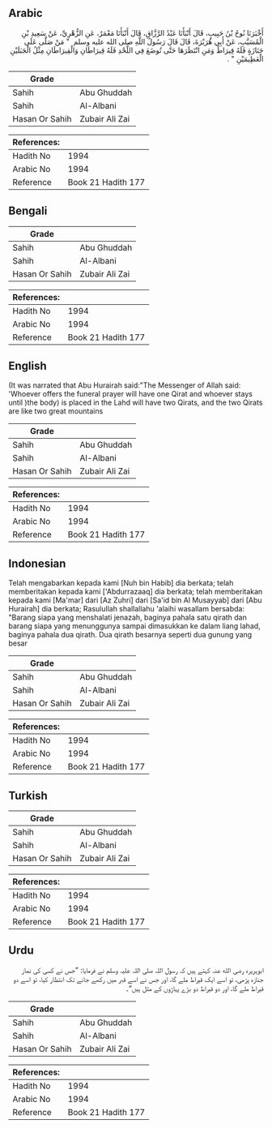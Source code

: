 ## Arabic


<div dir="rtl" lang="ar" style={{fontSize:'larger',backgroundColor:'#f8f9fa',padding:20}}>
أَخْبَرَنَا نُوحُ بْنُ حَبِيبٍ، قَالَ أَنْبَأَنَا عَبْدُ الرَّزَّاقِ، قَالَ أَنْبَأَنَا مَعْمَرٌ، عَنِ الزُّهْرِيِّ، عَنْ سَعِيدِ بْنِ الْمُسَيَّبِ، عَنْ أَبِي هُرَيْرَةَ، قَالَ قَالَ رَسُولُ اللَّهِ صلى الله عليه وسلم ‏ "‏ مَنْ صَلَّى عَلَى جَنَازَةٍ فَلَهُ قِيرَاطٌ وَمَنِ انْتَظَرَهَا حَتَّى تُوضَعَ فِي اللَّحْدِ فَلَهُ قِيرَاطَانِ وَالْقِيرَاطَانِ مِثْلُ الْجَبَلَيْنِ الْعَظِيمَيْنِ ‏"‏ ‏.‏
</div>
<div style={{backgroundColor:'#f8f9fa',padding:20, marginBottom: 10}}><table> <thead> <tr> <th>Grade</th> <th></th> </tr> </thead> <tbody> <tr><td>Sahih</td><td>Abu Ghuddah</td></tr><tr><td>Sahih</td><td>Al-Albani</td></tr><tr><td>Hasan Or Sahih</td><td>Zubair Ali Zai</td></tr></tbody></table><table> <thead> <tr> <th>References:</th> <th></th> </tr> </thead> <tbody><tr><td>Hadith No</td><td>1994</td></tr><tr><td>Arabic No</td><td>1994</td></tr><tr><td>Reference</td><td>Book 21 Hadith 177</td></tr></tbody></table></div>

## Bengali


<div dir="ltr" lang="bn" style={{fontSize:'larger',backgroundColor:'#f8f9fa',padding:20}}>

</div>
<div style={{backgroundColor:'#f8f9fa',padding:20, marginBottom: 10}}><table> <thead> <tr> <th>Grade</th> <th></th> </tr> </thead> <tbody> <tr><td>Sahih</td><td>Abu Ghuddah</td></tr><tr><td>Sahih</td><td>Al-Albani</td></tr><tr><td>Hasan Or Sahih</td><td>Zubair Ali Zai</td></tr></tbody></table><table> <thead> <tr> <th>References:</th> <th></th> </tr> </thead> <tbody><tr><td>Hadith No</td><td>1994</td></tr><tr><td>Arabic No</td><td>1994</td></tr><tr><td>Reference</td><td>Book 21 Hadith 177</td></tr></tbody></table></div>

## English


<div dir="ltr" lang="en" style={{fontSize:'larger',backgroundColor:'#f8f9fa',padding:20}}>
(It was narrated that Abu Hurairah said:"The Messenger of Allah said: 'Whoever offers the funeral prayer will have one Qirat and whoever stays until )the body) is placed in the Lahd will have two Qirats, and the two Qirats are like two great mountains
</div>
<div style={{backgroundColor:'#f8f9fa',padding:20, marginBottom: 10}}><table> <thead> <tr> <th>Grade</th> <th></th> </tr> </thead> <tbody> <tr><td>Sahih</td><td>Abu Ghuddah</td></tr><tr><td>Sahih</td><td>Al-Albani</td></tr><tr><td>Hasan Or Sahih</td><td>Zubair Ali Zai</td></tr></tbody></table><table> <thead> <tr> <th>References:</th> <th></th> </tr> </thead> <tbody><tr><td>Hadith No</td><td>1994</td></tr><tr><td>Arabic No</td><td>1994</td></tr><tr><td>Reference</td><td>Book 21 Hadith 177</td></tr></tbody></table></div>

## Indonesian


<div dir="ltr" lang="id" style={{fontSize:'larger',backgroundColor:'#f8f9fa',padding:20}}>
Telah mengabarkan kepada kami [Nuh bin Habib] dia berkata; telah memberitakan kepada kami ['Abdurrazaaq] dia berkata; telah memberitakan kepada kami [Ma'mar] dari [Az Zuhri] dari [Sa'id bin Al Musayyab] dari [Abu Hurairah] dia berkata; Rasulullah shallallahu 'alaihi wasallam bersabda: "Barang siapa yang menshalati jenazah, baginya pahala satu qirath dan barang siapa yang menunggunya sampai dimasukkan ke dalam liang lahad, baginya pahala dua qirath. Dua qirath besarnya seperti dua gunung yang besar
</div>
<div style={{backgroundColor:'#f8f9fa',padding:20, marginBottom: 10}}><table> <thead> <tr> <th>Grade</th> <th></th> </tr> </thead> <tbody> <tr><td>Sahih</td><td>Abu Ghuddah</td></tr><tr><td>Sahih</td><td>Al-Albani</td></tr><tr><td>Hasan Or Sahih</td><td>Zubair Ali Zai</td></tr></tbody></table><table> <thead> <tr> <th>References:</th> <th></th> </tr> </thead> <tbody><tr><td>Hadith No</td><td>1994</td></tr><tr><td>Arabic No</td><td>1994</td></tr><tr><td>Reference</td><td>Book 21 Hadith 177</td></tr></tbody></table></div>

## Turkish


<div dir="ltr" lang="tr" style={{fontSize:'larger',backgroundColor:'#f8f9fa',padding:20}}>

</div>
<div style={{backgroundColor:'#f8f9fa',padding:20, marginBottom: 10}}><table> <thead> <tr> <th>Grade</th> <th></th> </tr> </thead> <tbody> <tr><td>Sahih</td><td>Abu Ghuddah</td></tr><tr><td>Sahih</td><td>Al-Albani</td></tr><tr><td>Hasan Or Sahih</td><td>Zubair Ali Zai</td></tr></tbody></table><table> <thead> <tr> <th>References:</th> <th></th> </tr> </thead> <tbody><tr><td>Hadith No</td><td>1994</td></tr><tr><td>Arabic No</td><td>1994</td></tr><tr><td>Reference</td><td>Book 21 Hadith 177</td></tr></tbody></table></div>

## Urdu


<div dir="rtl" lang="ur" style={{fontSize:'larger',backgroundColor:'#f8f9fa',padding:20}}>
ابوہریرہ رضی الله عنہ کہتے ہیں کہ رسول اللہ صلی اللہ علیہ وسلم نے فرمایا: ”جس نے کسی کی نماز جنازہ پڑھی، تو اسے ایک قیراط ملے گا، اور جس نے اسے قبر میں رکھے جانے تک انتظار کیا، تو اسے دو قیراط ملے گا، اور دو قیراط دو بڑے پہاڑوں کے مثل ہیں“۔
</div>
<div style={{backgroundColor:'#f8f9fa',padding:20, marginBottom: 10}}><table> <thead> <tr> <th>Grade</th> <th></th> </tr> </thead> <tbody> <tr><td>Sahih</td><td>Abu Ghuddah</td></tr><tr><td>Sahih</td><td>Al-Albani</td></tr><tr><td>Hasan Or Sahih</td><td>Zubair Ali Zai</td></tr></tbody></table><table> <thead> <tr> <th>References:</th> <th></th> </tr> </thead> <tbody><tr><td>Hadith No</td><td>1994</td></tr><tr><td>Arabic No</td><td>1994</td></tr><tr><td>Reference</td><td>Book 21 Hadith 177</td></tr></tbody></table></div>